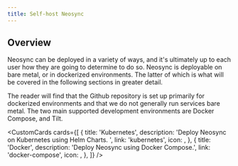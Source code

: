```yaml
---
title: Self-host Neosync
---
```



## Overview

Neosync can be deployed in a variety of ways, and it's ultimately up to each user how they are going to determine to do so.
Neosync is deployable on bare metal, or in dockerized environments. The latter of which is what will be covered in the following sections in greater detail.

The reader will find that the Github repository is set up primarily for dockerized environments and that we do not generally run services bare metal.
The two main supported development environments are Docker Compose, and Tilt.

<CustomCards
  cards={[
    {
      title: 'Kubernetes',
      description: 'Deploy Neosync on Kubernetes using Helm Charts. ',
      link: 'kubernetes',
      icon: <SiKubernetes />,
    },
    {
      title: 'Docker',
      description: 'Deploy Neosync using Docker Compose.',
      link: 'docker-compose',
      icon: <FaDocker />,
    },
  ]}
/>

